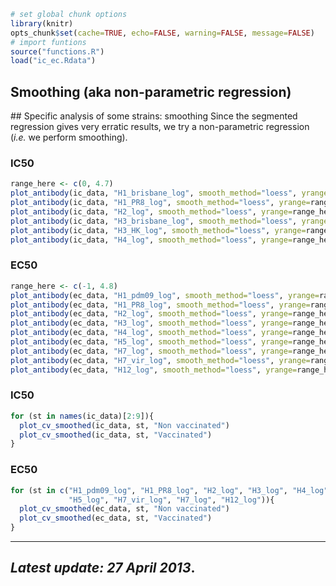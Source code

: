 ```r
# set global chunk options
library(knitr)
opts_chunk$set(cache=TRUE, echo=FALSE, warning=FALSE, message=FALSE)
# import funtions
source("functions.R")
load("ic_ec.Rdata")
```

Smoothing (aka non-parametric regression)
-----------------------------------------

<a id="smooth_fit"></a>
## Specific analysis of some strains: smoothing
Since the segmented regression gives very erratic results, we try a
non-parametric regression (_i.e._ we perform smoothing).

### IC50
```r
range_here <- c(0, 4.7)
plot_antibody(ic_data, "H1_brisbane_log", smooth_method="loess", yrange=range_here)
plot_antibody(ic_data, "H1_PR8_log", smooth_method="loess", yrange=range_here)
plot_antibody(ic_data, "H2_log", smooth_method="loess", yrange=range_here)
plot_antibody(ic_data, "H3_brisbane_log", smooth_method="loess", yrange=range_here)
plot_antibody(ic_data, "H3_HK_log", smooth_method="loess", yrange=range_here)
plot_antibody(ic_data, "H4_log", smooth_method="loess", yrange=range_here)
```

### EC50
```r
range_here <- c(-1, 4.8)
plot_antibody(ec_data, "H1_pdm09_log", smooth_method="loess", yrange=range_here)
plot_antibody(ec_data, "H1_PR8_log", smooth_method="loess", yrange=range_here)
plot_antibody(ec_data, "H2_log", smooth_method="loess", yrange=range_here)
plot_antibody(ec_data, "H3_log", smooth_method="loess", yrange=range_here)
plot_antibody(ec_data, "H4_log", smooth_method="loess", yrange=range_here)
plot_antibody(ec_data, "H5_log", smooth_method="loess", yrange=range_here)
plot_antibody(ec_data, "H7_log", smooth_method="loess", yrange=range_here)
plot_antibody(ec_data, "H7_vir_log", smooth_method="loess", yrange=range_here)
plot_antibody(ec_data, "H12_log", smooth_method="loess", yrange=range_here)
```


### IC50
```r
for (st in names(ic_data)[2:9]){
  plot_cv_smoothed(ic_data, st, "Non vaccinated")
  plot_cv_smoothed(ic_data, st, "Vaccinated")
}
```

### EC50
```r
for (st in c("H1_pdm09_log", "H1_PR8_log", "H2_log", "H3_log", "H4_log",
             "H5_log", "H7_vir_log", "H7_log", "H12_log")){
  plot_cv_smoothed(ec_data, st, "Non vaccinated")
  plot_cv_smoothed(ec_data, st, "Vaccinated")
}
```

----

## _Latest update: 27 April 2013_.
